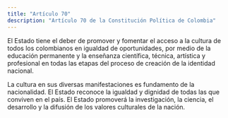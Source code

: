 ```yaml
---
title: "Artículo 70"
description: "Artículo 70 de la Constitución Política de Colombia"
---
```

El Estado tiene el deber de promover y fomentar el acceso a la cultura de todos los colombianos en igualdad de oportunidades, por medio
de la educación permanente y la enseñanza científica, técnica, artística y profesional en todas las etapas
del proceso de creación de la identidad nacional.

La cultura en sus diversas manifestaciones es
fundamento de la nacionalidad. El Estado reconoce
la igualdad y dignidad de todas las que conviven
en el país. El Estado promoverá la investigación,
la ciencia, el desarrollo y la difusión de los valores
culturales de la nación.

